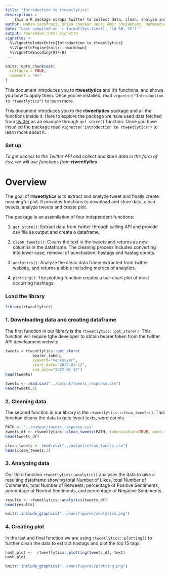 ```yaml
---
title: "Introduction to rtweetlytics"
description: >
    This a R package scraps twitter to collect data, clean, analyze and then finally plot the data
author: Mahsa Sarafrazi, Shiva Shankar Jena, Amir Shojakhani, Mahmoodur Rahman
date: "Last compiled on `r format(Sys.time(), '%d %B, %Y')`"
output: rmarkdown::html_vignette
vignette: >
  %\VignetteIndexEntry{Introduction to rtweetlytics}
  %\VignetteEngine{knitr::rmarkdown}
  %\VignetteEncoding{UTF-8}
---
```


```r
knitr::opts_chunk$set(
  collapse = TRUE,
  comment = "#>"
)
```

This document introduces you to **rtweetlytics** and it's functions, and shows you how to apply them. Once you’ve installed, read `vignette("Introduction to rtweetlytics")` to learn more.

This document introduces you to the **rtweetlytics** package and all the functions inside it. Here to explore the package we have used data fetched from [twitter](https://twitter.com) as an example through `get_store()` function. Once you have installed the package read `vignette("Introduction to rtweetlytics")` to learn more about it.

### Set up

*To get access to the Twitter API and collect and store data in the form of csv, we will use functions from **rtweetlytics***

# Overview

The goal of **rtweetlytics** is to extract and analyze tweet and finally create meaningful plot. It provides functions to download and store data, clean tweets, analyze tweets and create plot. 

The package is an assimilation of four independent functions:

1.  `get_store()`: Extract data from twitter through calling API and provide csv file as output and create a dataframe. 

2.  `clean_tweets()`: Cleans the text in the tweets and returns as new columns in the dataframe. The cleaning process includes converting into lower case, removal of punctuation, hastags and hastag counts.

3.  `analytics()`: Analyze the clean data frame extracted from twitter website, and returns a tibble including metrics of analytics.

4.  `plotting()`: The plotting function creates a bar-chart plot of most occurring hashtags.


### Load the library

```r
library(rtweetlytics)
```

### 1. Downloading data and creating dataframe

The first function in our library is the `rtweetlytics::get_store()`. This function will require tghe developer to obtain bearer token from the twitter API development website. 

```r

tweets = rtweetlytics::get_store(
            bearer_token,
            keyword="vancouver",
            start_date="2022-01-12",
            end_date="2022-01-17")
head(tweets)
```

```r
tweets <- read.csv("../output/tweets_response.csv")
head(tweets,2)
```

### 2. Cleaning data

The second function in our library is the `rtweetlytics::clean_tweets()`. This function cleans the data to gets tweet texts, word counts.

```r
PATH <- "../output/tweets_response.csv"
tweets_df <- rtweetlytics::clean_tweets(PATH, tokenization=TRUE, word_count=TRUE)
head(tweets_df)
```

```r
clean_tweets <- read.csv("../output/clean_tweets.csv")
head(clean_tweets,2)
```


### 3. Analyzing data 

Our third function `rtweetlytics::analytic()` analyses the data to give a resulting dataframe showing total Number of Likes, total Number of Comments, total Number of Retweets, percentage of Positive Sentiments, percentage of Neutral Sentiments, and percentage of Negative Sentiments.

```r
results <- rtweetlytics::analytics(tweets_df)
head(results)
```

```r
knitr::include_graphics("../man/figures/analytics.png")
```


### 4. Creating plot

In the last and final function we are using `rtweetlytics::plotting()` to further clean the data to extract hastags and plot the top 15 tags.

```r
hash_plot <-  rtweetlytics::plotting(tweets_df, text)
hash_plot
```

```r
knitr::include_graphics("../man/figures/plotting.png")
```
